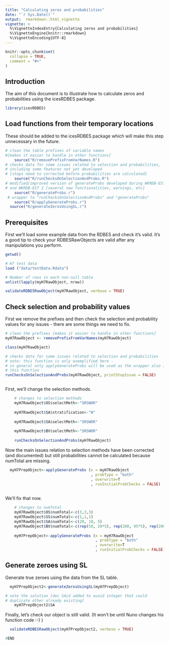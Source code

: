 ```yaml
---
title: "Calculating zeros and probabilities"
date: "`r Sys.Date()`"
output:  rmarkdown::html_vignette
vignette: >
  %\VignetteIndexEntry{Calculating zeros and probabilities}
  %\VignetteEngine{knitr::rmarkdown}
  %\VignetteEncoding{UTF-8}
---
```


```r
knitr::opts_chunk$set(
  collapse = TRUE,
  comment = "#>"
)
```

## Introduction 

The aim of this document is to illustrate how to calculate zeros and probabilities using the icesRDBES package.

```r
library(icesRDBES)
```
## Load functions from their temporary locations

These should be added to the icesRDBES package which will make this step unnecessary in the future.

```r

# clean the table prefixes of variable names 
#[makes it easier to handle in other functions]
	source("R/removePrefixFromVarNames.R") 
# checks data for some issues related to selection and probabilities, 
# including some features not yet developed 
# [stops need to corrected before probabilities are calculated]
	source("R/runChecksOnSelectionAndProbs.R") 
# modified/improved version of generateProbs developed during WKRDB-EST 1 
# and WKRDB-EST 2 [several new functionalities, warnings, etc]
	source("R/generateProbs.r") 
 # wrapper to "runChecksOnSelectionAndProbs" and "generateProbs"
	source("R/applyGenerateProbs.r")
  source("R/generateZerosUsingSL.r")


```


## Prerequisites

First we'll load some example data from the RDBES and check it's valid.  It's a good tip to check your RDBESRawObjects are valid after any manipulations you perform.

```r

getwd()

# H7 test data
load ("data/testData.Rdata")

# Number of rows in each non-null table
unlist(lapply(myH7RawObject, nrow))

validateRDBESRawObject(myH7RawObject, verbose = TRUE)


```


## Check selection and probability values

First we remove the prefixes and then check the selection and probability values for any issues - there are some things we need to fix.

```r

# clean the prefixes [makes it easier to handle in other functions]
myH7RawObject <- removePrefixFromVarNames(myH7RawObject)

class(myH7RawObject)

# checks data for some issues related to selection and probabilities
# note: this function is only exemplified here - 
# in general only applyGenerateProbs will be used as the wrapper also includes
# this function
runChecksOnSelectionAndProbs(myH7RawObject, printStopIssue = FALSE)



```

First, we'll change the selection methods.

```r

	# changes to selection methods
	myH7RawObject$OS$selectMeth<-"SRSWOR"
	
	myH7RawObject$SA$stratification<-"N"
	
	myH7RawObject$SA$selectMeth<-"SRSWOR"
	
	myH7RawObject$BV$selectMeth<-"SRSWOR"
	
	runChecksOnSelectionAndProbs(myH7RawObject)

```
Now the main issues relation to selection methods have been corrected (and documented) but still probabilities cannot be calculated because numTotal are missing. 


```r

  myH7PrepObject<-applyGenerateProbs (x = myH7RawObject
                                      , probType = "both"
                                      , overwrite=T
                                      , runInitialProbChecks = FALSE)
	

```
 
 We'll fix that now.
 
```r

	# changes to numTotal
	myH7RawObject$OS$numTotal<-c(3,3,3)
	myH7RawObject$SS$numTotal<-c(1,1,1)
	myH7RawObject$SA$numTotal<-c(20, 10, 5)
	myH7RawObject$BV$numTotal<-c(rep(50, 29*5), rep(200, 95*5), rep(200, 39*5))
	
	myH7PrepObject<-applyGenerateProbs (x = myH7RawObject
	                                    , probType = "both"
	                                    , overwrite=T
	                                    , runInitialProbChecks = FALSE)

```
## Generate zeroes using SL

Generate true zeroes using the data from the SL table.

```r

  myH7PrepObject2<-generateZerosUsingSL(myH7PrepObject)

# note the solution [dec SAid added to avoid integer that could 
# duplicate other already existing]
	myH7PrepObject2$SA


```

Finally, let's check our object is still valid. (It won't be until Nuno changes his function code :-) )

```r
  validateRDBESRawObject(myH7PrepObject2, verbose = TRUE)
```



```r
#END
```
